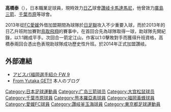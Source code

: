 {{Infobox football biography
| name     = 高橋泰
| image          =
| fullname       = 高橋泰
| birth_date    = {{birth date and age|1980|9|29}}
| birth_place = [[町田市|町田市]], [[Japan|Japan]]
| height         = {{height|m=1.74|precision=0}}
| currentclub    = [[讚岐卡馬達馬尼|讚岐卡馬達馬尼]]
| clubnumber     = 23
| position       = [[前鋒|前鋒]]
| youthyears1    = 1993–1995 | youthclubs1 = 町田JFC
| youthyears2    = 1996–1998 | youthclubs2 = Teihyo高中
| years1         = 1999–2004 | clubs1 = [[廣島三箭|廣島三箭]] | caps1 = 96 | goals1 = 20
| years2         = 2004       | clubs2 = → [[大宮松鼠|大宮松鼠]] (外借) | caps2 = 20 | goals2 = 2
| years3         = 2005       | clubs3 = [[千葉市原|千葉市原]] | caps3 = 1 | goals3 = 0
| years4         = 2006–2008 | clubs4 = [[熊本羅亞素|熊本羅亞素]] | caps4 = 110 | goals4 = 63
| years5         = 2009–2012 | clubs5 = [[福岡黃蜂|福岡黃蜂]] | caps5 = 118 | goals5 = 17
| years6         = 2013–2014 | clubs6 = [[FC愛媛|FC愛媛]] | caps6 = 9 | goals6 = 0
| years7         = 2013       | clubs7 = → [[讚岐卡馬達馬尼|讚岐卡馬達馬尼]] (外借) | caps7 = 5 | goals7 = 4
| years8         = 2014-      | clubs8 = → [[讚岐卡馬達馬尼|讚岐卡馬達馬尼]] 
| pcupdate       = 27 September 2013
}}
'''高橋泰'''（{{bd|1980年|9月29日}}），日本職業足球員，現時效力[[日乙|日乙]]球會[[讚岐卡馬達馬尼|讚岐卡馬達馬尼]]，他曾效力[[廣島三箭|廣島三箭]]、[[千葉市原|千葉市原]]等球會。

2013年從[[FC愛媛|FC愛媛]]外借加盟期間為球隊於[[日足聯|日足聯]]攻入不少重要入球，而於2013年的日乙升班附加賽對[[鳥取飛翔|鳥取飛翔]]的賽事中，在首回合先為球隊取得一球，助球隊先開紀錄，以1:1踢成平手。次回合一箭定江山，作客以1:0擊敗對手而獲得升班資格，高橋泰兩回合憑出色表現助球隊成功歷史性升班。於2014年正式加盟讚岐。

== 外部連結 ==
*[https://web.archive.org/web/20150923180902/http://www.avispa.co.jp/html/player/takahashi10.html アビスパ福岡選手紹介 FW 9]
*[http://yutakat.blog15.fc2.com/ From Yutaka GET!!] {{Wayback|url=http://yutakat.blog15.fc2.com/ |date=20150328031956 }} 本人のブログ

[[Category:日本足球運動員|Category:日本足球運動員]]
[[Category:广岛三箭球员|Category:广岛三箭球员]]
[[Category:大宫松鼠球员|Category:大宫松鼠球员]]
[[Category:千葉市原球員|Category:千葉市原球員]]
[[Category:熊本羅亞素球員|Category:熊本羅亞素球員]]
[[Category:福岡黃蜂球員|Category:福岡黃蜂球員]]
[[Category:愛媛FC球員|Category:愛媛FC球員]]
[[Category:讚岐釜玉海球員|Category:讚岐釜玉海球員]]
[[Category:東京都足球運動員|Category:東京都足球運動員]]